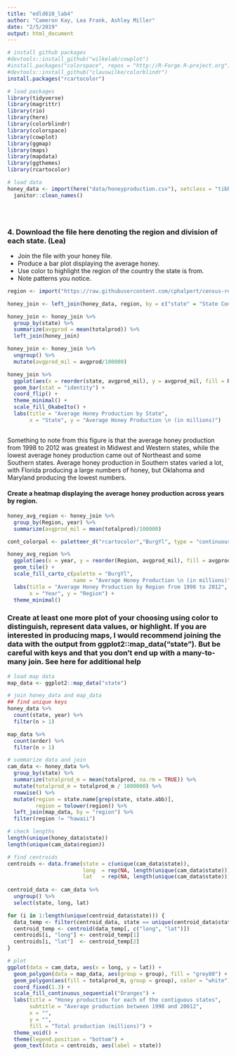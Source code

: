 ```yaml
---
title: "edld610_lab4"
author: "Cameron Kay, Lea Frank, Ashley Miller"
date: "2/5/2019"
output: html_document
---
```


```r
# install github packages
#devtools::install_github("wilkelab/cowplot")
#install.packages("colorspace", repos = "http://R-Forge.R-project.org")
#devtools::install_github("clauswilke/colorblindr")
install.packages("rcartocolor")

# load packages
library(tidyverse)
library(magrittr)
library(rio)
library(here)
library(colorblindr)
library(colorspace)
library(cowplot)
library(ggmap)
library(maps)
library(mapdata)
library(ggthemes)
library(rcartocolor)

# load data
honey_data <- import(here("data/honeyproduction.csv"), setclass = "tibble") %>%
  janitor::clean_names()
```

```r

```

```r

```

```r

```


### 4. Download the file here denoting the region and division of each state. (Lea)

+ Join the file with your honey file.
+ Produce a bar plot displaying the average honey.
+ Use color to highlight the region of the country the state is from.
+ Note patterns you notice.

```r
region <- import("https://raw.githubusercontent.com/cphalpert/census-regions/master/us%20census%20bureau%20regions%20and%20divisions.csv")

honey_join <- left_join(honey_data, region, by = c("state" = "State Code"))

honey_join <- honey_join %>% 
  group_by(state) %>% 
  summarize(avgprod = mean(totalprod)) %>% 
  left_join(honey_join)

```

```r
honey_join <- honey_join %>% 
  ungroup() %>% 
  mutate(avgprod_mil = avgprod/100000)

honey_join %>% 
  ggplot(aes(x = reorder(state, avgprod_mil), y = avgprod_mil, fill = Region)) +
  geom_bar(stat = "identity") +
  coord_flip() +
  theme_minimal() +
  scale_fill_OkabeIto() +
  labs(title = "Average Honey Production by State",
       x = "State", y = "Average Honey Production \n (in millions)")
  
```

Something to note from this figure is that the average honey production from 1998 to 2012 was greatest in Midwest and Western states, while the lowest average honey production came out of Northeast and some Southern states. Average honey production in Southern states varied a lot, with Florida producing a large numbers of honey, but Oklahoma and Maryland producing the lowest numbers.

#### Create a heatmap displaying the average honey production across years by region.

```r
honey_avg_region <- honey_join %>% 
  group_by(Region, year) %>% 
  summarize(avgprod_mil = mean(totalprod)/100000)

cont_colorpal <- paletteer_d("rcartocolor","BurgYl", type = "continuous")

honey_avg_region %>% 
  ggplot(aes(x = year, y = reorder(Region, avgprod_mil), fill = avgprod_mil)) +
  geom_tile() +
  scale_fill_carto_c(palette = "BurgYl",
                     name = "Average Honey Production \n (in millions)") +
  labs(title = "Average Honey Production by Region from 1998 to 2012",
       x = "Year", y = "Region") +
  theme_minimal()
```

### Create at least one more plot of your choosing using color to distinguish, represent data values, or highlight. If you are interested in producing maps, I would recommend joining the data with the output from ggplot2::map_data("state"). But be careful with keys and that you don’t end up with a many-to-many join. See here for additional help

```r
# load map data
map_data <- ggplot2::map_data("state")

# join honey_data and map_data
## find unique keys
honey_data %>%
  count(state, year) %>% 
  filter(n > 1)

map_data %>%
  count(order) %>% 
  filter(n > 1)

# summarize data and join
cam_data <- honey_data %>%
  group_by(state) %>%
  summarize(totalprod_m = mean(totalprod, na.rm = TRUE)) %>%
  mutate(totalprod_m = totalprod_m / 1000000) %>%
  rowwise() %>%
  mutate(region = state.name[grep(state, state.abb)],
         region = tolower(region)) %>%
  left_join(map_data, by = "region") %>%
  filter(region != "hawaii")

# check lengths
length(unique(honey_data$state))
length(unique(cam_data$region))

# find centroids
centroids <- data.frame(state = c(unique(cam_data$state)),
                        long  = rep(NA, length(unique(cam_data$state))),
                        lat   = rep(NA, length(unique(cam_data$state))))
                                   
centroid_data <- cam_data %>%
  ungroup() %>%
  select(state, long, lat) 

for (i in 1:length(unique(centroid_data$state))) {
  data_temp <- filter(centroid_data, state == unique(centroid_data$state)[i])
  centroid_temp <- centroid(data_temp[, c("long", "lat")])
  centroids[i, "long"] <- centroid_temp[1]
  centroids[i, "lat"]  <- centroid_temp[2]
}

# plot
ggplot(data = cam_data, aes(x = long, y = lat)) + 
  geom_polygon(data = map_data, aes(group = group), fill = "grey80") +
  geom_polygon(aes(fill = totalprod_m, group = group), color = "white") + 
  coord_fixed(1.3) +
  scale_fill_continuous_sequential("Oranges") +
  labs(title = "Honey production for each of the contiguous states",
       subtitle = "Average production between 1998 and 20012",
       x = "",
       y = "",
       fill = "Total production (millions)") +
  theme_void() +
  theme(legend.position = "bottom") + 
  geom_text(data = centroids, aes(label = state))
  

  
  

```
